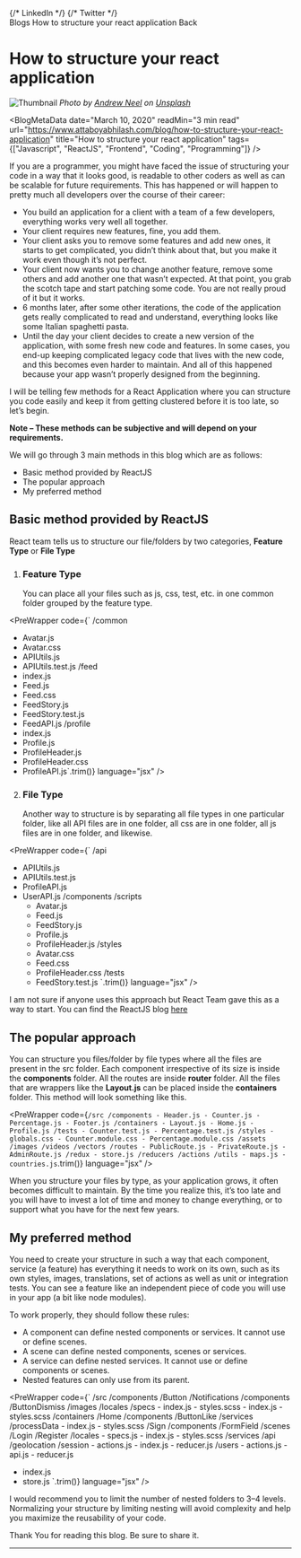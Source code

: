 
<Meta
    title="How to structure your react application | AttaboyAbhilash"
    description="Have you ever felt confused on how your react application should be structured so that its easy for other coders to read as well as it helps in optimising your application at the same time. This blog will help you go through step by step process on how to structure you react app."
    keywords="Javascript, ReactJS, Frontend, Coding, Programming"
/>

<Head>
    {/* LinkedIn */}
    <meta
        property="og:title"
        content="How to structure your react application | AttaboyAbhilash"
    />
    <meta
        property="og:image"
        content="https://images.unsplash.com/photo-1499750310107-5fef28a66643?ixid=MXwxMjA3fDB8MHxwaG90by1wYWdlfHx8fGVufDB8fHw%3D&ixlib=rb-1.2.1&auto=format&fit=crop&w=200&q=80.jpg"
    />
    <meta
        property="og:description"
        content="Have you ever felt confused on how your react application should be structured so that its easy for other coders to read as well as it helps in optimising your application at the same time. This blog will help you go through step by step process on how to structure you react app."
    />
    <meta
        property="og:url"
        content={`https://www.attaboyabhilash.com/blog/how-to-structure-your-react-application`}
    />
    {/* Twitter */}
    <meta name="twitter:card" content="summary" />
    <meta name="twitter:site" content="@attaboyabhilash" />
    <meta
        name="twitter:title"
        content="How to structure your react application | AttaboyAbhilash"
    />
    <meta
        name="twitter:description"
        content="Have you ever felt confused on how your react application should be structured so that its easy for other coders to read as well as it helps in optimising your application at the same time. This blog will help you go through step by step process on how to structure you react app."
    />
    <meta
        name="twitter:image"
        content="https://images.unsplash.com/photo-1499750310107-5fef28a66643?ixid=MXwxMjA3fDB8MHxwaG90by1wYWdlfHx8fGVufDB8fHw%3D&ixlib=rb-1.2.1&auto=format&fit=crop&w=200&q=80.jpg"
    />
</Head>

<div className={styles.head}>
  <Breadcrumb className={styles.blog_heading2}>
    <Breadcrumb.Item>
        <Link href="/blogs">
            <a>Blogs</a>
        </Link>
    </Breadcrumb.Item>
    <Breadcrumb.Item>How to structure your react application</Breadcrumb.Item>
  </Breadcrumb>

  <Link href="/blogs">
      <a className={styles.back_link}><IoArrowBackSharp /> Back</a>
  </Link>
</div>

<div className={styles.blog_details}>

# How to structure your react application

![Thumbnail](https://images.unsplash.com/photo-1499750310107-5fef28a66643?ixid=MXwxMjA3fDB8MHxwaG90by1wYWdlfHx8fGVufDB8fHw%3D&ixlib=rb-1.2.1&auto=format&fit=crop&w=1050&q=80.jpg)
_Photo by [Andrew Neel](https://unsplash.com/@andrewtneel?utm_source=unsplash&utm_medium=referral&utm_content=creditCopyText) on [Unsplash](https://unsplash.com/?utm_source=unsplash&utm_medium=referral&utm_content=creditCopyText)_

<BlogMetaData
    date="March 10, 2020"
    readMin="3 min read"
    url="https://www.attaboyabhilash.com/blog/how-to-structure-your-react-application"
    title="How to structure your react application"
    tags={["Javascript", "ReactJS", "Frontend", "Coding", "Programming"]}
/>

If you are a programmer, you might have faced the issue of structuring your code in a way that it looks good, is readable to other coders as well as can be scalable for future requirements.
This has happened or will happen to pretty much all developers over the course of their career:

-   You build an application for a client with a team of a few developers, everything works very well all together.
-   Your client requires new features, fine, you add them.
-   Your client asks you to remove some features and add new ones, it starts to get complicated, you didn’t think about that, but you make it work even though it’s not perfect.
-   Your client now wants you to change another feature, remove some others and add another one that wasn’t expected. At that point, you grab the scotch tape and start patching some code. You are not really proud of it but it works.
-   6 months later, after some other iterations, the code of the application gets really complicated to read and understand, everything looks like some Italian spaghetti pasta.
-   Until the day your client decides to create a new version of the application, with some fresh new code and features. In some cases, you end-up keeping complicated legacy code that lives with the new code, and this becomes even harder to maintain. And all of this happened because your app wasn’t properly designed from the beginning.

I will be telling few methods for a React Application where you can structure you code easily and keep it from getting clustered before it is too late, so let’s begin.

**Note – These methods can be subjective and will depend on your requirements.**

We will go through 3 main methods in this blog which are as follows:

-   Basic method provided by ReactJS
-   The popular approach
-   My preferred method

## Basic method provided by ReactJS

React team tells us to structure our file/folders by two categories, **Feature Type** or **File Type**

1. ### Feature Type
    You can place all your files such as js, css, test, etc. in one common folder grouped by the feature type.

<PreWrapper
    code={`
/common
 - Avatar.js
 - Avatar.css
 - APIUtils.js
 - APIUtils.test.js
/feed
 - index.js
 - Feed.js
 - Feed.css
 - FeedStory.js
 - FeedStory.test.js
 - FeedAPI.js
/profile
 - index.js
 - Profile.js
 - ProfileHeader.js
 - ProfileHeader.css
 - ProfileAPI.js`.trim()}
    language="jsx"
/>

2. ### File Type
    Another way to structure is by separating all file types in one particular folder, like all API files are in one folder, all css are in one folder, all js files are in one folder, and likewise.

<PreWrapper
    code={`
/api
  - APIUtils.js
  - APIUtils.test.js
  - ProfileAPI.js
  - UserAPI.js
/components
  /scripts
    - Avatar.js
    - Feed.js
    - FeedStory.js
    - Profile.js
    - ProfileHeader.js
  /styles
    - Avatar.css
    - Feed.css
    - ProfileHeader.css
  /tests
    - FeedStory.test.js
  `.trim()}
    language="jsx"
/>

I am not sure if anyone uses this approach but React Team gave this as a way to start. You can find the ReactJS blog <a href="https://reactjs.org/docs/faq-structure.html" target="_blank">here</a>

## The popular approach

You can structure you files/folder by file types where all the files are present in the src folder. Each component irrespective of its size is inside the **components** folder. All the routes are inside **router** folder. All the files that are wrappers like the **Layout.js** can be placed inside the **containers** folder. This method will look something like this.

<PreWrapper
    code={`
  /src
  /components
    - Header.js
    - Counter.js
    - Percentage.js
    - Footer.js
  /containers
    - Layout.js
    - Home.js
    - Profile.js
  /tests
    - Counter.test.js
    - Percentage.test.js
  /styles
    - globals.css
    - Counter.module.css
    - Percentage.module.css
  /assets
    /images
    /videos
    /vectors
  /routes
    - PublicRoute.js
    - PrivateRoute.js
    - AdminRoute.js
  /redux
    - store.js
    /reducers
    /actions
  /utils
    - maps.js
    - countries.js
  `.trim()}
    language="jsx"
/>

When you structure your files by type, as your application grows, it often becomes difficult to maintain. By the time you realize this, it’s too late and you will have to invest a lot of time and money to change everything, or to support what you have for the next few years.

## My preferred method

You need to create your structure in such a way that each component, service (a feature) has everything it needs to work on its own, such as its own styles, images, translations, set of actions as well as unit or integration tests. You can see a feature like an independent piece of code you will use in your app (a bit like node modules).

To work properly, they should follow these rules:

-   A component can define nested components or services. It cannot use or define scenes.
-   A scene can define nested components, scenes or services.
-   A service can define nested services. It cannot use or define components or scenes.
-   Nested features can only use from its parent.

<PreWrapper
    code={`
  /src
  /components
    /Button
    /Notifications
      /components
        /ButtonDismiss
          /images
          /locales
          /specs
          - index.js
          - styles.scss
      - index.js
      - styles.scss
  /containers
    /Home
      /components
        /ButtonLike
      /services
        /processData
      - index.js
      - styles.scss
    /Sign
      /components
        /FormField
      /scenes
        /Login
        /Register
          /locales
          - specs.js
          - index.js
          - styles.scss
  /services
    /api
    /geolocation
    /session
      - actions.js
      - index.js
      - reducer.js
    /users
      - actions.js
      - api.js
      - reducer.js
  - index.js
  - store.js
  `.trim()}
    language="jsx"
/>

I would recommend you to limit the number of nested folders to 3–4 levels. Normalizing your structure by limiting nesting will avoid complexity and help you maximize the reusability of your code.

Thank You for reading this blog. Be sure to share it.

---

<div className={styles.tags}>
    <Tags
        tags={["Javascript", "ReactJS", "Frontend", "Coding", "Programming"]}
    />
</div>

</div>
